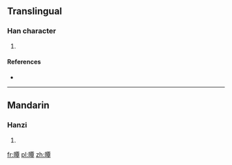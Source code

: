 ==Translingual==

===Han character===
{{Han char|rn=72|rad=日|as=12|sn=16|four=6104<sub>6</sub>|canj=日一田十 (AMWJ)|ids=⿰[[日]][[覃]]}}

# {{defn|Han|sort=日12}}

====References====
* {{Han ref|kx=0500.251|dkj=14178|hdz=21535.130|uh=66CB|ud=26315|bh=E9B7|bd=59831}}

----

==Mandarin==

===Hanzi===
{{cmn-hanzi|pin=[[qǐn]] ([[qin3]])|wg=ch'in<sup>3</sup>}}

# {{defn|lang=cmn|sort=日12}}

[[fr:曋]]
[[pl:曋]]
[[zh:曋]]